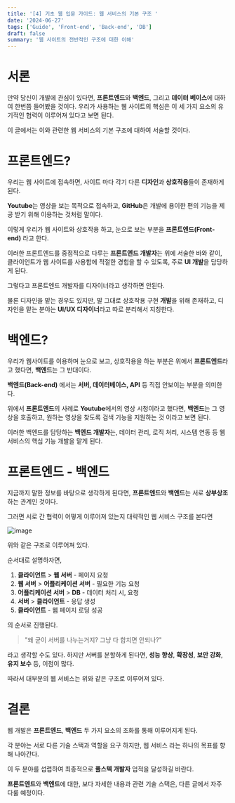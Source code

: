 ```yaml
---
title: '[4] 기초 웹 입문 가이드: 웹 서비스의 기본 구조 '
date: '2024-06-27'
tags: ['Guide', 'Front-end', 'Back-end', 'DB']
draft: false
summary: '웹 사이트의 전반적인 구조에 대한 이해'
---
```


# 서론

만약 당신이 개발에 관심이 있다면, **프론트엔드**와 **백엔드**, 그리고 **데이터 베이스**에 대하여 한번쯤 들어봤을 것이다. 우리가 사용하는 웹 사이트의 핵심은 이 세 가지 요소의 유기적인 협력이 이루어져 있다고 보면 된다. 

이 글에서는 이와 관련한 웹 서비스의 기본 구조에 대하여 서술할 것이다. 

# 프론트엔드?

우리는 웹 사이트에 접속하면, 사이트 마다 각기 다른 **디자인**과 **상호작용**들이 존재하게 된다.

**Youtube**는 영상을 보는 목적으로 접속하고, **GitHub**은 개발에 용이한 편의 기능을 제공 받기 위해 이용하는 것처럼 말이다.

이렇게 우리가 웹 사이트와 상호작용 하고, 눈으로 보는 부분을 **프론트엔드(Front-end)** 라고 한다. 

이러한 프론트엔드를 중점적으로 다루는 **프론트엔드 개발자**는 위에 서술한 바와 같이, 클라이언트가 웹 사이트를 사용함에 적절한 경험을 할 수 있도록, 주로 **UI 개발**을 담당하게 된다.

그렇다고 프론트엔드 개발자를 디자이너라고 생각하면 안된다.

물론 디자인을 맡는 경우도 있지만, 말 그대로 상호작용 구현 **개발**을 위해 존재하고, 디자인을 맡는 분야는 **UI/UX 디자이너**라고 따로 분리해서 지칭한다.

# 백엔드?
우리가 웹사이트를 이용하며 눈으로 보고, 상호작용을 하는 부분은 위에서 **프론트엔드**라고 했다면, **백엔드**는 그 반대이다.

**백엔드(Back-end)** 에서는 **서버, 데이터베이스, API** 등 직접 안보이는 부분을 의미한다.

위에서 **프론트엔드**의 사례로 **Youtube**에서의 영상 시청이라고 했다면, **백엔드**는 그 영상을 호출하고, 원하는 영상을 찾도록 검색 기능을 지원하는 것 이라고 보면 된다.

이러한 백엔드를 담당하는 **백엔드 개발자**는, 데이터 관리, 로직 처리, 시스템 연동 등 웹 서비스의 핵심 기능 개발을 맡게 된다.

# 프론트엔드 - 백엔드
지금까지 말한 정보를 바탕으로 생각하게 된다면, **프론트엔드**와 **백엔드**는 서로 **상부상조**하는 관계인 것이다.

그러면 서로 간 협력이 어떻게 이루어져 있는지 대략적인 웹 서비스 구조를 본다면

![image](https://i.imgur.com/DMKvcEI.png)

위와 같은 구조로 이루어져 있다.

순서대로 설명하자면, 

 1. **클라이언트** > **웹 서버** - 페이지 요청
 2. **웹 서버** > **어플리케이션 서버** - 필요한 기능 요청
 3. **어플리케이션 서버** > **DB** - 데이터 처리 시, 요청
 4. **서버** > **클라이언트** - 응답 생성
 5. **클라이언트** - 웹 페이지 로딩 성공

의 순서로 진행된다.

> "왜 굳이 서버를 나누는거지? 그냥 다 합치면 안되나?"

라고 생각할 수도 있다. 하지만 서버를 분할하게 된다면, **성능 향상**, **확장성**, **보안 강화**, **유지 보수** 등, 이점이 많다.

따라서  대부분의 웹 서비스는 위와 같은 구조로 이루어져 있다.

# 결론
웹 개발은 **프론트엔드**, **백엔드**  두 가지 요소의 조화를 통해 이루어지게 된다.

각  분야는 서로 다른 기술 스택과 역할을 요구 하지만, 웹 서비스 라는 하나의 목표를 향해 나아간다.

이 두 분야를 섭렵하여 최종적으로 **풀스텍 개발자** 업적을 달성하길 바란다.

**프론트엔드**와 **백엔드**에 대한, 보다 자세한 내용과 관련 기술 스택은, 다른 글에서 자주 다룰 예정이다.
